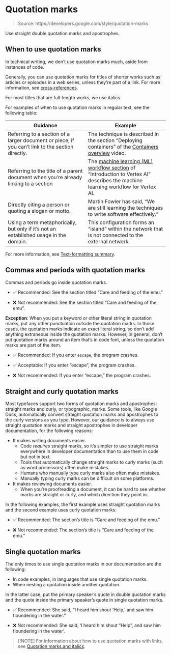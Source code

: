# Quotation marks

> Source: https://developers.google.com/style/quotation-marks

Use straight double quotation marks and apostrophes.

## When to use quotation marks

In technical writing, we don't use quotation marks much, aside from instances of code.

Generally, you can use quotation marks for titles of shorter works such as articles or episodes in a web series, unless they're part of a link. For more information, see [cross-references](https://developers.google.com/style/cross-references).

For most titles that are full-length works, we use italics.

For examples of when to use quotation marks in regular text, see the following table:

| Guidance | Example |
| --- | --- |
| Referring to a section of a larger document or piece, if you can't link to the section directly. | The technique is described in the section "Deploying containers" of the [Containers overview](https://www.youtube.com/) video. |
| Referring to the title of a parent document when you're already linking to a section | The [machine learning (ML) workflow section](https://cloud.google.com/vertex-ai/docs/start/introduction-unified-platform#ml-workflow) of "Introduction to Vertex AI" describes the machine learning workflow for Vertex AI. |
| Directly citing a person or quoting a slogan or motto. | Martin Fowler has said, "We are still learning the techniques to write software effectively." |
| Using a term metaphorically, but only if it's not an established usage in the domain. | This configuration forms an "island" within the network that is not connected to the external network. |

For more information, see [Text-formatting summary](https://developers.google.com/style/text-formatting).

## Commas and periods with quotation marks

Commas and periods go inside quotation marks.

- ✅ Recommended: See the section titled "Care and feeding of the emu."

- ❌ Not recommended: See the section titled "Care and feeding of the emu".

**Exception**: When you put a keyword or other literal string in quotation marks, put any other punctuation outside the quotation marks. In those cases, the quotation marks indicate an exact literal string, so don't add anything extraneous inside the quotation marks. However, in general, don't put quotation marks around an item that's in code font, unless the quotation marks are part of the item.

- ✅ Recommended: If you enter `escape`, the program crashes.

- ✅ Acceptable: If you enter "escape", the program crashes.

- ❌ Not recommended: If you enter "escape," the program crashes.

## Straight and curly quotation marks

Most typefaces support two forms of quotation marks and apostrophes: straight marks and curly, or typographic, marks. Some tools, like Google Docs, automatically convert straight quotation marks and apostrophes to the curly versions as you type. However, our guidance is to always use straight quotation marks and straight apostrophes in developer documentation, for the following reasons:

- It makes writing documents easier.
  - Code *requires* straight marks, so it's simpler to use straight marks everywhere in developer documentation than to use them in code but not in text.
  - Tools that automatically change straight marks to curly marks (such as word processors) often make mistakes.
  - Humans who manually type curly marks also often make mistakes.
  - Manually typing curly marks can be difficult on some platforms.

- It makes reviewing documents easier.
  - When you're proofreading a document, it can be hard to see whether marks are straight or curly, and which direction they point in.

In the following examples, the first example uses straight quotation marks and the second example uses curly quotation marks:

- ✅ Recommended: The section's title is "Care and feeding of the emu."

- ❌ Not recommended: The section’s title is “Care and feeding of the emu.”

## Single quotation marks

The only times to use single quotation marks in our documentation are the following:

- In code examples, in languages that use single quotation marks.
- When nesting a quotation inside another quotation.

In the latter case, put the primary speaker's quote in double quotation marks and the quote inside the primary speaker's quote in single quotation marks.

- ✅ Recommended: She said, "I heard him shout 'Help,' and saw him floundering in the water."

- ❌ Not recommended: She said, 'I heard him shout "Help", and saw him floundering in the water'.

> [!NOTE]
> For information about how to use quotation marks with links, see [Quotation marks and italics](https://developers.google.com/style/cross-references#quotation-marks-italics).